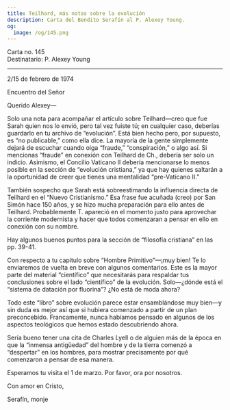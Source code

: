 ```yaml
---
title: Teilhard, más notas sobre la evolución
description: Carta del Bendito Serafín al P. Alexey Young.
og:
  image: /og/145.png
---
```


<div style={{textAlign:'right', fontFamily:'monospace'}}>Carta no. 145</div>
<div style={{textAlign:'left', fontFamily:'monospace'}}>Destinatario: P. Alexey Young</div>

---

2/15 de febrero de 1974

Encuentro del Señor

Querido Alexey—

Solo una nota para acompañar el artículo sobre Teilhard—creo que fue Sarah quien nos lo envió, pero tal vez fuiste tú; en cualquier caso, deberías guardarlo en tu archivo de “evolución”. Está bien hecho pero, por supuesto, es “no publicable,” como ella dice. La mayoría de la gente simplemente dejará de escuchar cuando oiga “fraude,” “conspiración,” o algo así. Si mencionas “fraude” en conexión con Teilhard de Ch., debería ser solo un indicio. Asimismo, el Concilio Vaticano II debería mencionarse lo menos posible en la sección de “evolución cristiana,” ya que hay quienes saltarán a la oportunidad de creer que tienes una mentalidad “pre-Vaticano II.”

También sospecho que Sarah está sobreestimando la influencia directa de Teilhard en el “Nuevo Cristianismo.” Esa frase fue acuñada (creo) por San Simón hace 150 años, y se hizo mucha preparación para ello antes de Teilhard. Probablemente T. apareció en el momento justo para aprovechar la corriente modernista y hacer que todos comenzaran a pensar en ello en conexión con su nombre.

Hay algunos buenos puntos para la sección de “filosofía cristiana” en las pp. 39-41.

Con respecto a tu capítulo sobre “Hombre Primitivo”—¡muy bien! Te lo enviaremos de vuelta en breve con algunos comentarios. Este es la mayor parte del material “científico” que necesitarás para respaldar tus conclusiones sobre el lado “científico” de la evolución. Solo—¿dónde está el “sistema de datación por fluorina”? ¿No está de moda ahora?

Todo este “libro” sobre evolución parece estar ensamblándose muy bien—y sin duda es mejor así que si hubiera comenzado a partir de un plan preconcebido. Francamente, nunca habíamos pensado en algunos de los aspectos teológicos que hemos estado descubriendo ahora.

Sería bueno tener una cita de Charles Lyell o de alguien más de la época en que la “inmensa antigüedad” del hombre y de la tierra comenzó a “despertar” en los hombres, para mostrar precisamente por qué comenzaron a pensar de esa manera.

Esperamos tu visita el 1 de marzo. Por favor, ora por nosotros.

Con amor en Cristo,

Serafín, monje